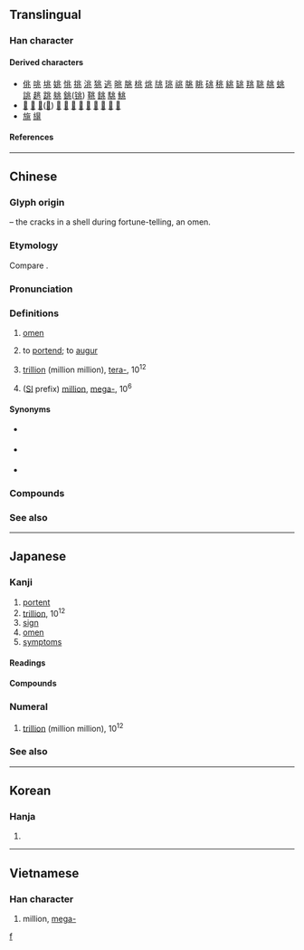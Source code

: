 {{also|北|𫤬}}
{{character info}}
==Translingual==

===Han character===
{{Han char|rn=10|rad=儿|as=04|sn=6|four=32113|canj=LMUO|ids=⿻儿⿱丷八,⿻儿⿰冫⿱丿丶}}

====Derived characters====
* [[佻]] [[咷]] [[垗]] [[姚]] [[恌]] [[挑]] [[洮]] [[狣]] [[逃]] [[晀]] [[朓]] [[桃]] [[烑]] [[㸠]] [[珧]] [[祧]] [[脁]] [[眺]] [[䂪]] [[䄻]] [[絩]] [[罀]] [[䍮]] [[聎]] [[䑬]] [[䖴]] [[誂]] [[趒]] [[跳]] [[䠷]] [[銚]]([[铫]]) [[鞉]] [[餆]] [[駣]] [[鮡]]
* [[𡭰]] [[覜]] [[頫]]([[𫖯]]) [[鴵]] [[鼗]] [[宨]] [[庣]] [[晁]] [[㿡]] [[窕]] [[筄]] [[雿]]
* [[旐]] [[繉]]

====References====
{{Han ref|kx=0124.030|dkj=01347|dj=0260.040|hdz=10268.020|uh=5146}}

----

==Chinese==
{{zh-forms|alt=𠧞,𡉵,𡊥}}
{{zh-wp}}
{{zh-wp|zh:兆 (前綴)|en:Mega-}}

===Glyph origin===
{{Han etym}}
{{liushu|p}} – the cracks in a shell during fortune-telling, an omen.

===Etymology===
Compare {{cog|cdm|ह्रावःसा||to forebode; to portend ill fortune|tr=hrawʔ‑}}.

===Pronunciation===
{{zh-pron
|m=zhào
|c=siu6
|h=pfs=seu
|md=diêu
|mn=xm,zz,tw:tiāu/qz:tiǎu
|mn-t=diao6/diou6
|mn-t_note=diao6 - Shantou; diou6 - Chaozhou
|mc=y
|oc=y
|ma=
|cat=n,num
}}

===Definitions===
{{zh-hanzi}}

# [[omen]]
#: {{zh-x|吉兆|auspicious omen}}
# to [[portend]]; to [[augur]]
# {{lb|zh|chiefly|Taiwan}} [[trillion]] (million million), [[tera-]], 10<sup>12</sup>
# {{lb|zh|Mainland China}} ([[International System of Units|SI]] prefix) [[million]], [[mega-]], 10<sup>6</sup>

====Synonyms====
* {{sense|trillion}} {{q|Mainland China}} {{zh-l|萬億}}
* {{sense|tera-}} {{q|Mainland China}} {{zh-l|太}}
* {{sense|mega-}} {{q|Taiwan}} {{zh-l|百萬}}

===Compounds===
{{zh-der|兆基|京兆|兆候|五日京兆|兆頭|兆域|兆亂|坼兆|徵兆|凶兆|宅兆|兆赫|惡兆|先兆|喜兆|京兆尹|好兆頭|兆民|夢兆熊羆|兆朕|吉兆|夢兆|壇兆|不祥之兆|億兆|前兆|敗兆|祲兆|朕兆|發兆|病兆|瑞兆|飛騰之兆|蘭兆|警兆|端兆|龜兆|預兆|萌兆|瑞雪兆豐年}}

===See also===
{{zh-numerals-10^4}}

{{cln|zh|numeral symbols}}

----

==Japanese==
{{wp|lang=ja}}

===Kanji===
{{ja-kanji|grade=4|rs=儿04}}

# [[portent]]
# [[trillion]], 10<sup>12</sup>
# [[sign]]
# [[omen]]
# [[symptom]]s

====Readings====
{{ja-readings
|goon=じょう<でう
|kanon=ちょう<てう
|kun=きざ-す, きざ-し
|nanori=とき, よし
}}

====Compounds====
{{der4|ja|
|{{ja-r|兆%候|ちょう%こう|[[symptom]], [[indication]]}}
|{{ja-r|兆%民|ちょう%みん|[[everybody]]}}
|{{ja-r|慶%兆|けい%ちょう|[[auspicious]] [[omen]]}}
|{{ja-r|吉%兆|きっ%ちょう|[[good]] [[omen]], [[auspicious]]}}
|{{ja-r|兆し|きざし|[[sign]], [[omen]]}}
|{{ja-r|凶%兆|きょう%ちょう|[[ill]] [[omen]], [[inauspicious]]}}
|{{ja-r|億%兆|おく%ちょう|[[the masses]], the [[people]]}}
|{{ja-r|衰%兆|すい%ちょう|[[signs]] of [[decline]]}}
|{{ja-r|前%兆|ぜん%ちょう|[[harbinger]]}}
|{{ja-r|瑞%兆|ずい%ちょう|[[felicitous]] [[omen]]}}
}}

===Numeral===
{{ja-pos|numeral|ちょう}}

# [[trillion]] (million million), 10<sup>12</sup>
#: {{ja-usex|5000'''兆'''円%欲しい！|ご-せん-'''ちょう'''-えん %ほし.い！|I want 5,000,'''000,000,000,000''' yen! {{q|internet meme}}}}

===See also===
{{ja-number-number:兆}}

[[Category:Japanese numeral symbols|f]]

----

==Korean==

===Hanja===
{{ko-hanja|조}}

# {{ko-hanja form of|조|a trillion}}

----

==Vietnamese==

===Han character===
{{vi-readings|reading=[[triệu]], [[diệu]], [[điềm]], [[giệu]]|rs=儿04}}

# million, [[mega-]]